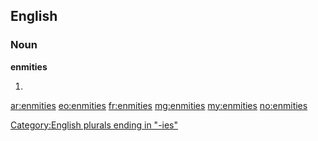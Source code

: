==English==

===Noun===
'''enmities'''

# {{plural of|[[enmity]]}}

[[Category:English plurals ending in "-ies"]]

[[ar:enmities]]
[[eo:enmities]]
[[fr:enmities]]
[[mg:enmities]]
[[my:enmities]]
[[no:enmities]]